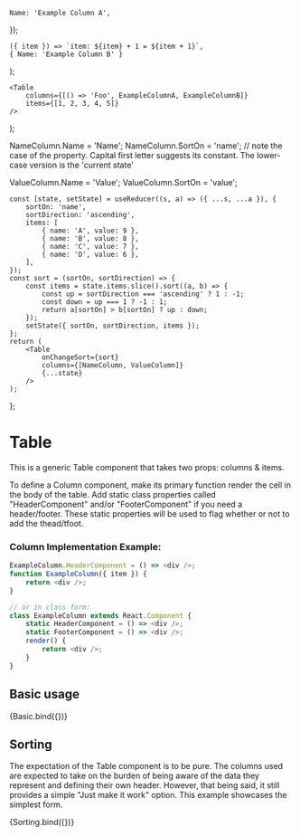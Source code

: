 

<Meta title="Components/Table" component={Table} />

	Name: 'Example Column A',
});

	({ item }) => `item: ${item} + 1 = ${item + 1}`,
	{ Name: 'Example Column B' }
);

	<Table
		columns={[() => 'Foo', ExampleColumnA, ExampleColumnB]}
		items={[1, 2, 3, 4, 5]}
	/>
);

NameColumn.Name = 'Name';
NameColumn.SortOn = 'name'; // note the case of the property. Capital first letter suggests its constant. The lower-case version is the 'current state'

ValueColumn.Name = 'Value';
ValueColumn.SortOn = 'value';

	const [state, setState] = useReducer((s, a) => ({ ...s, ...a }), {
		sortOn: 'name',
		sortDirection: 'ascending',
		items: [
			{ name: 'A', value: 9 },
			{ name: 'B', value: 8 },
			{ name: 'C', value: 7 },
			{ name: 'D', value: 6 },
		],
	});
	const sort = (sortOn, sortDirection) => {
		const items = state.items.slice().sort((a, b) => {
			const up = sortDirection === 'ascending' ? 1 : -1;
			const down = up === 1 ? -1 : 1;
			return a[sortOn] > b[sortOn] ? up : down;
		});
		setState({ sortOn, sortDirection, items });
	};
	return (
		<Table
			onChangeSort={sort}
			columns={[NameColumn, ValueColumn]}
			{...state}
		/>
	);
};

# Table

This is a generic Table component that takes two props: columns & items.

To define a Column component, make its primary function render the cell in the
body of the table. Add static class properties called "HeaderComponent" and/or
"FooterComponent" if you need a header/footer. These static properties will be
used to flag whether or not to add the thead/tfoot.

### Column Implementation Example:

```js
ExampleColumn.HeaderComponent = () => <div />;
function ExampleColumn({ item }) {
	return <div />;
}

// or in class form:
class ExampleColumn extends React.Component {
	static HeaderComponent = () => <div />;
	static FooterComponent = () => <div />;
	render() {
		return <div />;
	}
}
```

## Basic usage

<Canvas>
	<Story name="Basic">{Basic.bind({})}</Story>
</Canvas>

## Sorting

The expectation of the Table component is to be pure. The columns used are expected
to take on the burden of being aware of the data they represent and defining their
own header. However, that being said, it still provides a simple "Just make it work"
option. This example showcases the simplest form.

<Canvas>
	<Story name="Sorting">{Sorting.bind({})}</Story>
</Canvas>
